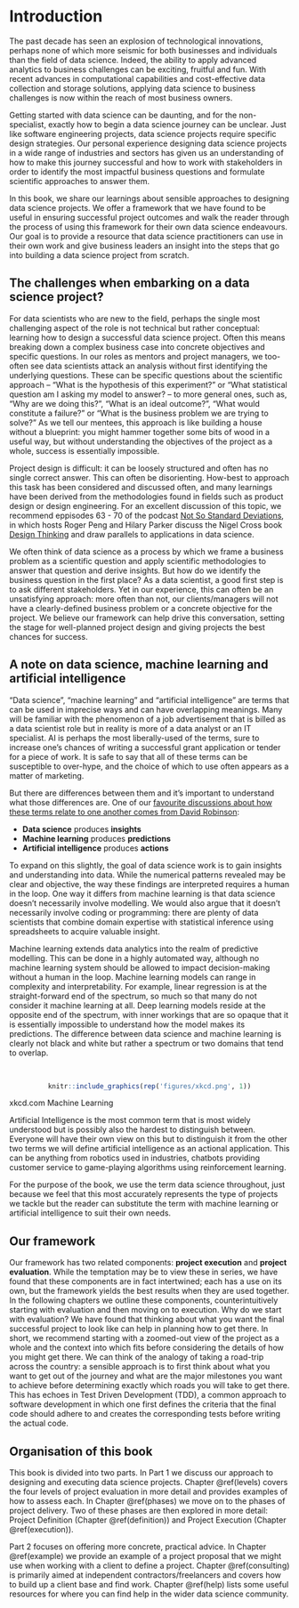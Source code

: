 # Introduction

The past decade has seen an explosion of technological innovations, perhaps none of which more seismic for both businesses and individuals than the field of data science. Indeed, the ability to apply advanced analytics to business challenges can be exciting, fruitful and fun. With recent advances in computational capabilities and cost-effective data collection and storage solutions, applying data science to business challenges is now within the reach of most business owners.

Getting started with data science can be daunting, and for the non-specialist, exactly how to begin a data science journey can be unclear. Just like software engineering projects, data science projects require specific design strategies. Our personal experience designing data science projects in a wide range of industries and sectors has given us an understanding of how to make this journey successful and how to work with stakeholders in order to identify the most impactful business questions and formulate scientific approaches to answer them. 

In this book, we share our learnings about sensible approaches to designing data science projects. We offer a framework that we have found to be useful in ensuring successful project outcomes and walk the reader through the process of using this framework for their own data science endeavours. Our goal is to provide a resource that data science practitioners can use in their own work and give business leaders an insight into the steps that go into building a data science project from scratch.

## The challenges when embarking on a data science project?
For data scientists who are new to the field, perhaps the single most challenging aspect of the role is not technical but rather conceptual: learning how to design a successful data science project. Often this means breaking down a complex business case into concrete objectives and specific questions. In our roles as mentors and project managers, we too-often see data scientists attack an analysis without first identifying the underlying questions. These can be specific questions about the scientific approach – “What is the hypothesis of this experiment?” or “What statistical question am I asking my model to answer? – to more general ones, such as, “Why are we doing this?”, “What is an ideal outcome?”, “What would constitute a failure?” or “What is the business problem we are trying to solve?” As we tell our mentees, this approach is like building a house without a blueprint: you might hammer together some bits of wood in a useful way, but without understanding the objectives of the project as a whole, success is essentially impossible. 

Project design is difficult: it can be loosely structured and often has no single correct answer. This can often be disorienting. How-best to approach this task has been considered and discussed often, and many learnings have been derived from the methodologies found in fields such as product design or design engineering. For an excellent discussion of this topic, we recommend eppisodes 63 - 70 of the podcast [Not So Standard Deviations](http://nssdeviations.com/){target="_blank"}, in which hosts Roger Peng and Hilary Parker discuss the Nigel Cross book [Design Thinking](https://www.amazon.co.uk/Design-Thinking-Understanding-Designers-Blac14/dp/1847886361/ref=sr_1_2?keywords=Nigel+Cross+book+Design+Thinking&qid=1576333690&sr=8-2){target="_blank"} and draw parallels to applications in data science.

We often think of data science as a process by which we frame a business problem as a scientific question and apply scientific methodologies to answer that question and derive insights. But how do we identify the business question in the first place? As a data scientist, a good first step is to ask different stakeholders. Yet in our experience, this can often be an unsatisfying approach: more often than not, our clients/managers will not have a clearly-defined business problem or a concrete objective for the project.  We believe our framework can help drive this conversation, setting the stage for well-planned project design and giving projects the best chances for success. 

## A note on data science, machine learning and artificial intelligence

“Data science”, “machine learning” and “artificial intelligence” are terms that can be used in imprecise ways and can have overlapping meanings. Many will be familiar with the phenomenon of a job advertisement that is billed as a data scientist role but in reality is more of a data analyst or an IT specialist. AI is perhaps the most liberally-used of the terms, sure to increase one’s chances of writing a successful grant application or tender for a piece of work. It is safe to say that all of these terms can be susceptible to over-hype, and the choice of which to use often appears as a matter of marketing. 

But there are differences between them and it’s important to understand what those differences are. One of our [favourite discussions about how these terms relate to one another comes from David Robinson](http://varianceexplained.org/r/ds-ml-ai/){target="_blank"}: 

- **Data science** produces **insights**
-	**Machine learning** produces **predictions**
- **Artificial intelligence** produces **actions**

To expand on this slightly, the goal of data science work is to gain insights and understanding into data. While the numerical patterns revealed may be clear and objective, the way these findings are interpreted requires a human in the loop. One way it differs from machine learning is that data science doesn’t necessarily involve modelling. We would also argue that it doesn’t necessarily involve coding or programming: there are plenty of data scientists that combine domain expertise with statistical inference using spreadsheets to acquire valuable insight.

Machine learning extends data analytics into the realm of predictive modelling. This can be done in a highly automated way, although no machine learning system should be allowed to impact decision-making without a human in the loop. Machine learning models can range in complexity and interpretability. For example, linear regression is at the straight-forward end of the spectrum, so much so that many do not consider it machine learning at all. Deep learning models reside at the opposite end of the spectrum, with inner workings that are so opaque that it is essentially impossible to understand how the model makes its predictions. The difference between data science and machine learning is clearly not black and white but rather a spectrum or two domains that tend to overlap.

<br/>
<center>
```r
knitr::include_graphics(rep('figures/xkcd.png', 1))
```
</center>
xkcd.com Machine Learning

Artificial Intelligence is the most common term that is most widely understood but is possibly also the hardest to distinguish between. Everyone will have their own view on this but to distinguish it from the other two terms we will define artificial intelligence as an actional application. This can be anything from robotics used in industries, chatbots providing customer service to game-playing algorithms using reinforcement learning. 

For the purpose of the book, we use the term data science throughout, just because we feel that this most accurately represents the type of projects we tackle but the reader can substitute the term with machine learning or artificial intelligence to suit their own needs.


## Our framework
Our framework has two related components: **project execution** and **project evaluation**. While the temptation may be to view these in series, we have found that these components are in fact intertwined; each has a use on its own, but the framework yields the best results when they are used together. In the following chapters we outline these components, counterintuitively starting with evaluation and then moving on to execution. Why do we start with evaluation? We have found that thinking about what you want the final successful project to look like can help in planning how to get there. In short, we recommend starting with a zoomed-out view of the project as a whole and the context into which fits before considering the details of how you might get there. We can think of the analogy of taking a road-trip across the country: a sensible approach is to first think about what you want to get out of the journey and what are the major milestones you want to achieve before determining exactly which roads you will take to get there. This has echoes in Test Driven Development (TDD), a common approach to software development in which one first defines the criteria that the final code should adhere to and creates the corresponding tests before writing the actual code.

## Organisation of this book
This book is divided into two parts. In Part 1 we discuss our approach to designing and executing data science projects. Chapter \@ref(levels) covers the four levels of project evaluation in more detail and provides examples of how to assess each. In Chapter \@ref(phases) we move on to the phases of project delivery. Two of these phases are then explored in more detail: Project Definition (Chapter \@ref(definition)) and Project Execution (Chapter \@ref(execution)). 

Part 2 focuses on offering more concrete, practical advice. In Chapter \@ref(example) we provide an example of a project proposal that we might use when working with a client to define a project. Chapter \@ref(consulting) is primarily aimed at independent contractors/freelancers and covers how to build up a client base and find work. Chapter \@ref(help) lists some useful resources for where you can find help in the wider data science community.  


